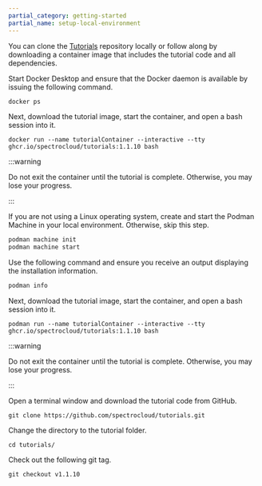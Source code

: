 ```yaml
---
partial_category: getting-started
partial_name: setup-local-environment
---
```


You can clone the [Tutorials](https://github.com/spectrocloud/tutorials) repository locally or follow along by
downloading a container image that includes the tutorial code and all dependencies.

<Tabs>

<TabItem label="Docker" value="docker">

Start Docker Desktop and ensure that the Docker daemon is available by issuing the following command.

```bash
docker ps
```

Next, download the tutorial image, start the container, and open a bash session into it.

```shell
docker run --name tutorialContainer --interactive --tty ghcr.io/spectrocloud/tutorials:1.1.10 bash
```


:::warning

Do not exit the container until the tutorial is complete. Otherwise, you may lose your progress.

:::

</TabItem>

<TabItem label="Podman" value="podman">

If you are not using a Linux operating system, create and start the Podman Machine in your local environment. Otherwise,
skip this step.

```bash
podman machine init
podman machine start
```

Use the following command and ensure you receive an output displaying the installation information.

```bash
podman info
```

Next, download the tutorial image, start the container, and open a bash session into it.

```shell
podman run --name tutorialContainer --interactive --tty ghcr.io/spectrocloud/tutorials:1.1.10 bash
```

:::warning

Do not exit the container until the tutorial is complete. Otherwise, you may lose your progress.

:::

</TabItem>

<TabItem label="Git" value="git">

Open a terminal window and download the tutorial code from GitHub.

```shell
git clone https://github.com/spectrocloud/tutorials.git
```

Change the directory to the tutorial folder.

```shell
cd tutorials/
```

Check out the following git tag.

```shell
git checkout v1.1.10
```

</TabItem>

</Tabs>